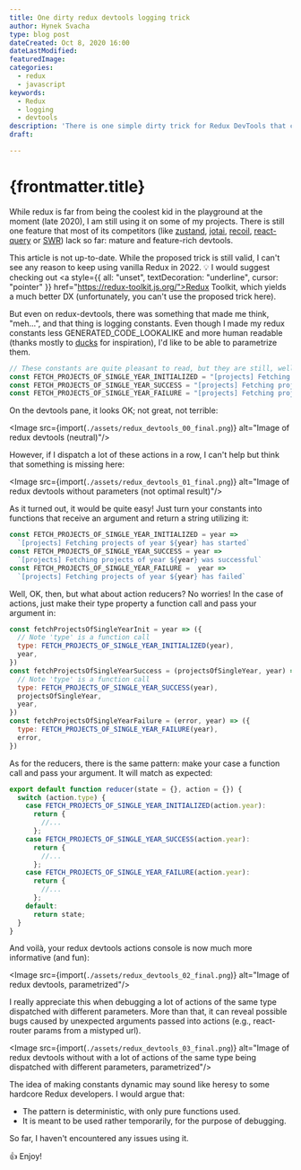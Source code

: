 ```yaml
---
title: One dirty redux devtools logging trick
author: Hynek Svacha
type: blog post
dateCreated: Oct 8, 2020 16:00
dateLastModified:
featuredImage: 
categories:
  - redux
  - javascript
keywords:
  - Redux
  - logging
  - devtools
description: 'There is one simple dirty trick for Redux DevTools that can make logging more useful: convert the constants to functions that accept arguments.'
draft:

---
```


# {frontmatter.title}

While redux is far from being the coolest kid in the playground at the moment (late 2020), I am still using it on some of my projects. There is still one feature that most of its competitors (like [zustand](https://https://github.com/pmndrs/zustand), [jotai](https://github.com/pmndrs/jotai), [recoil](https://recoiljs.org/), [react-query](https://react-query-v3.tanstack.com/) or [SWR](https://swr.vercel.app/)) lack so far: mature and feature-rich devtools.

<Note>This article is not up-to-date. While the proposed trick is still valid, I can't see any reason to keep using vanilla Redux in 2022. 💡 I would suggest checking out <a style={{ all: "unset", textDecoration: "underline", cursor: "pointer" }} href="https://redux-toolkit.js.org/">Redux Toolkit</a>, which yields a much better DX (unfortunately, you can't use the proposed trick here).</Note>

But even on redux-devtools, there was something that made me think, "meh…", and that thing is logging constants.  Even though I made my redux constants less GENERATED_CODE_LOOKALIKE and more human readable (thanks mostly to [ducks](https://github.com/erikras/ducks-modular-redux) for inspiration), I'd like to be able to parametrize them.

```js
// These constants are quite pleasant to read, but they are still, well… constant. 
const FETCH_PROJECTS_OF_SINGLE_YEAR_INITIALIZED = "[projects] Fetching projects of single year has started"
const FETCH_PROJECTS_OF_SINGLE_YEAR_SUCCESS = "[projects] Fetching projects of single year was successful"
const FETCH_PROJECTS_OF_SINGLE_YEAR_FAILURE = "[projects] Fetching projects of single year has failed"
```

On the devtools pane, it looks OK; not great, not terrible:

<Image src={import(`./assets/redux_devtools_00_final.png`)} alt="Image of redux devtools (neutral)"/>

However, if I dispatch a lot of these actions in a row, I can't help but think that something is missing here:

<Image src={import(`./assets/redux_devtools_01_final.png`)} alt="Image of redux devtools without parameters (not optimal result)"/>

As it turned out, it would be quite easy! Just turn your constants into functions that receive an argument and return a string utilizing it:

```js
const FETCH_PROJECTS_OF_SINGLE_YEAR_INITIALIZED = year =>
  `[projects] Fetching projects of year ${year} has started`
const FETCH_PROJECTS_OF_SINGLE_YEAR_SUCCESS = year =>
  `[projects] Fetching projects of year ${year} was successful`
const FETCH_PROJECTS_OF_SINGLE_YEAR_FAILURE =  year =>
  `[projects] Fetching projects of year ${year} has failed`
```

Well, OK, then, but what about action reducers? No worries! In the case of actions, just make their type property a function call and pass your argument in:

```js
const fetchProjectsOfSingleYearInit = year => ({
  // Note 'type' is a function call
  type: FETCH_PROJECTS_OF_SINGLE_YEAR_INITIALIZED(year),
  year,
})
const fetchProjectsOfSingleYearSuccess = (projectsOfSingleYear, year) => ({
  // Note 'type' is a function call
  type: FETCH_PROJECTS_OF_SINGLE_YEAR_SUCCESS(year),
  projectsOfSingleYear,
  year,
})
const fetchProjectsOfSingleYearFailure = (error, year) => ({
  type: FETCH_PROJECTS_OF_SINGLE_YEAR_FAILURE(year),
  error,
})
```

As for the reducers, there is the same pattern: make your case a function call and pass your argument. It will match as expected:

```js
export default function reducer(state = {}, action = {}) {
  switch (action.type) {
    case FETCH_PROJECTS_OF_SINGLE_YEAR_INITIALIZED(action.year):
      return {
        //...
      };
    case FETCH_PROJECTS_OF_SINGLE_YEAR_SUCCESS(action.year):
      return {
        //...
      };
    case FETCH_PROJECTS_OF_SINGLE_YEAR_FAILURE(action.year):
      return {
        //...
      };
    default:
      return state;
  }
}
```

And voilà, your redux devtools actions console is now much more informative (and fun):

<Image src={import(`./assets/redux_devtools_02_final.png`)} alt="Image of redux devtools, parametrized"/>

I really appreciate this when debugging a lot of actions of the same type  dispatched with different parameters. More than that, it can reveal possible bugs caused by unexpected arguments passed into actions (e.g., react-router params from a mistyped url).

<Image src={import(`./assets/redux_devtools_03_final.png`)} alt="Image of redux devtools without with a lot of actions of the same type being dispatched with different parameters, parametrized"/>

The idea of making constants dynamic may sound like heresy to some hardcore Redux developers. I would argue that:

- The pattern is deterministic, with only pure functions used.
- It is meant to be used rather temporarily, for the purpose of debugging.

So far, I haven't encountered any issues using it.

👍 Enjoy!